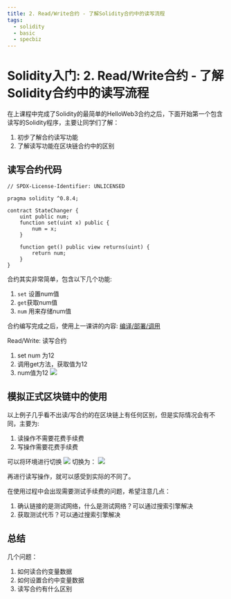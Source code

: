 ```yaml
---
title: 2. Read/Write合约 - 了解Solidity合约中的读写流程
tags:
  - solidity
  - basic
  - specbiz
---
```



# Solidity入门:  2. Read/Write合约 - 了解Solidity合约中的读写流程

在上课程中完成了Solidity的最简单的HelloWeb3合约之后，下面开始第一个包含读写的Solidity程序，主要让同学们了解：

1. 初步了解合约读写功能
2. 了解读写功能在区块链合约中的区别

## 读写合约代码

```solidity
// SPDX-License-Identifier: UNLICENSED

pragma solidity ^0.8.4;

contract StateChanger {
    uint public num;
    function set(uint x) public {
        num = x;
    }

    function get() public view returns(uint) {
        return num;
    }
}

```
合约其实非常简单，包含以下几个功能:
1. `set` 设置num值
2. `get`获取num值
3. `num` 用来存储num值

合约编写完成之后，使用上一课讲的内容: [编译/部署/调用](../2-helloworld/README.mdx)

Read/Write: 读写合约
1. set num 为12
2. 调用get方法，获取值为12
3. num值为12
![](2022-10-13-11-04-18.png)

## 模拟正式区块链中的使用

以上例子几乎看不出读/写合约的在区块链上有任何区别，但是实际情况会有不同，主要为:
1. 读操作不需要花费手续费
2. 写操作需要花费手续费

可以将环境进行切换
![](2022-10-13-11-12-08.png)
切换为：
![](2022-10-13-11-12-36.png)

再进行读写操作，就可以感受到实际的不同了。

在使用过程中会出现需要测试手续费的问题，希望注意几点：
1. 确认链接的是测试网络，什么是测试网络？可以通过搜索引擎解决
2. 获取测试代币？可以通过搜索引擎解决

## 总结

几个问题：
1. 如何读合约变量数据
2. 如何设置合约中变量数据
3. 读写合约有什么区别
